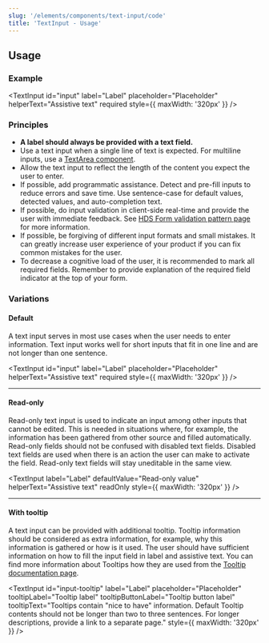 ```yaml
---
slug: '/elements/components/text-input/code'
title: 'TextInput - Usage'
---
```



## Usage

### Example
<TextInput
  id="input"
  label="Label"
  placeholder="Placeholder"
  helperText="Assistive text"
  required
  style={{ maxWidth: '320px' }}
/>

### Principles
- **A label should always be provided with a text field.**
- Use a text input when a single line of text is expected. For multiline inputs, use a [TextArea component](/elements/components/text-area).
- Allow the text input to reflect the length of the content you expect the user to enter.
- If possible, add programmatic assistance. Detect and pre-fill inputs to reduce errors and save time. Use sentence-case for default values, detected values, and auto-completion text.
- If possible, do input validation in client-side real-time and provide the user with immediate feedback. See [HDS Form validation pattern page](/patterns/form-validation) for more information.
- If possible, be forgiving of different input formats and small mistakes. It can greatly increase user experience of your product if you can fix common mistakes for the user.
- To decrease a cognitive load of the user, it is recommended to mark all required fields. Remember to provide explanation of the required field indicator at the top of your form.

### Variations

#### Default
A text input serves in most use cases when the user needs to enter information. Text input works well for short inputs that fit in one line and are not longer than one sentence.

<TextInput
  id="input"
  label="Label"
  placeholder="Placeholder"
  helperText="Assistive text"
  required
  style={{ maxWidth: '320px' }}
/>

---

#### Read-only
Read-only text input is used to indicate an input among other inputs that cannot be edited. This is needed in situations where, for example, the information has been gathered from other source and filled automatically. Read-only fields should not be confused with disabled text fields. Disabled text fields are used when there is an action the user can make to activate the field. Read-only text fields will stay uneditable in the same view.

<TextInput
  label="Label"
  defaultValue="Read-only value"  
  helperText="Assistive text"
  readOnly
  style={{ maxWidth: '320px' }}
/>

---
 
#### With tooltip
A text input can be provided with additional tooltip. Tooltip information should be considered as extra information, for example, why this information is gathered or how is it used. The user should have sufficient information on how to fill the input field in label and assistive text. You can find more information about Tooltips how they are used from the [Tooltip documentation page](/elements/components/tooltip).

<TextInput
  id="input-tooltip"
  label="Label"
  placeholder="Placeholder"
  tooltipLabel="Tooltip label"
  tooltipButtonLabel="Tooltip button label"
  tooltipText="Tooltips contain &quot;nice to have&quot; information. Default Tooltip contents should not be longer than two to three sentences. For longer descriptions, provide a link to a separate page."
  style={{ maxWidth: '320px' }}
/>

